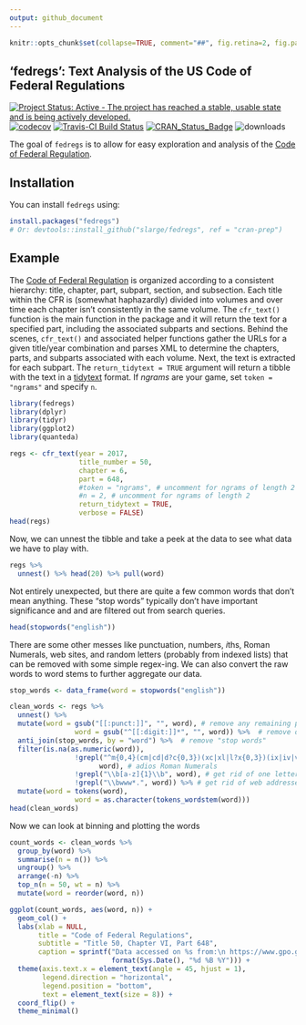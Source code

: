 ```yaml
---
output: github_document
---
```


<!-- README.md is generated from README.Rmd. Please edit that file -->

```r
knitr::opts_chunk$set(collapse=TRUE, comment="##", fig.retina=2, fig.path = "README_figs/README-")
```

## 'fedregs': Text Analysis of the US Code of Federal Regulations

[![Project Status: Active - The project has reached a stable, usable state and is being actively developed.](http://www.repostatus.org/badges/0.1.0/active.svg)](http://www.repostatus.org/#active)
[![codecov](https://codecov.io/gh/slarge/fedregs/branch/master/graph/badge.svg)](https://codecov.io/gh/slarge/fedregs)
[![Travis-CI Build Status](https://travis-ci.org/slarge/fedregs.svg?branch=master)](https://travis-ci.org/slarge/fedregs)
[![CRAN_Status_Badge](http://www.r-pkg.org/badges/version/fedregs)](https://cran.r-project.org/package=fedregs)
![downloads](http://cranlogs.r-pkg.org/badges/grand-total/fedregs)

The goal of `fedregs` is to allow for easy exploration and analysis of the [Code of Federal Regulation](https://www.gpo.gov/fdsys/browse/collectionCfr.action?selectedYearFrom=2017&go=Go). 

## Installation

You can install `fedregs` using:

```r
install.packages("fedregs")
# Or: devtools::install_github("slarge/fedregs", ref = "cran-prep")
```

## Example

The [Code of Federal Regulation](https://www.gpo.gov/help/index.html#about_code_of_federal_regulations.htm) is organized according to a consistent hierarchy: title, chapter, part, subpart, section, and subsection. Each title within the CFR is (somewhat haphazardly) divided into volumes and over time each chapter isn't consistently in the same volume. The `cfr_text()` function is the main function in the package and it will return the text for a specified part, including the associated subparts and sections. Behind the scenes, `cfr_text()` and associated helper functions gather the URLs for a given title/year combination and parses XML to determine the chapters, parts, and subparts associated with each volume. Next, the text is extracted for each subpart. The `return_tidytext = TRUE` argument will return a tibble with the text in a [tidytext](https://www.tidytextmining.com/tidytext.html) format. If *ngrams* are your game, set `token = "ngrams"` and specify `n`.

```r
library(fedregs)
library(dplyr)
library(tidyr)
library(ggplot2)
library(quanteda)

regs <- cfr_text(year = 2017,
                 title_number = 50,
                 chapter = 6,
                 part = 648,
                 #token = "ngrams", # uncomment for ngrams of length 2
                 #n = 2, # uncomment for ngrams of length 2
                 return_tidytext = TRUE,
                 verbose = FALSE)
head(regs)
```

Now, we can unnest the tibble and take a peek at the data to see what data we have to play with.
```r
regs %>%
  unnest() %>% head(20) %>% pull(word)
```

Not entirely unexpected, but there are quite a few common words that don't mean anything. These "stop words" typically don't have important significance and and are filtered out from search queries.

```r
head(stopwords("english"))
```

There are some other messes like punctuation, numbers, *i*ths, Roman Numerals, web sites, and random letters (probably from indexed lists) that can be removed with some simple regex-ing. We can also convert the raw words to word stems to further aggregate our data.

```r
stop_words <- data_frame(word = stopwords("english"))

clean_words <- regs %>%
  unnest() %>% 
  mutate(word = gsub("[[:punct:]]", "", word), # remove any remaining punctuation
                word = gsub("^[[:digit:]]*", "", word)) %>%  # remove digits (e.g., 1st, 1881a, 15th, etc)
  anti_join(stop_words, by = "word") %>%  # remove "stop words"
  filter(is.na(as.numeric(word)),
                !grepl("^m{0,4}(cm|cd|d?c{0,3})(xc|xl|l?x{0,3})(ix|iv|v?i{0,3})$",
                      word), # adios Roman Numerals
                !grepl("\\b[a-z]{1}\\b", word), # get rid of one letter words
                !grepl("\\bwww*.", word)) %>% # get rid of web addresses
  mutate(word = tokens(word),
                word = as.character(tokens_wordstem(word)))
head(clean_words)
```

Now we can look at binning and plotting the words
```r
count_words <- clean_words %>%
  group_by(word) %>%
  summarise(n = n()) %>%
  ungroup() %>%
  arrange(-n) %>% 
  top_n(n = 50, wt = n) %>% 
  mutate(word = reorder(word, n))
```


```r
ggplot(count_words, aes(word, n)) +
  geom_col() +
  labs(xlab = NULL, 
       title = "Code of Federal Regulations", 
       subtitle = "Title 50, Chapter VI, Part 648",
       caption = sprintf("Data accessed on %s from:\n https://www.gpo.gov/fdsys/browse/collectionCfr.action?collectionCode=CFR", 
                         format(Sys.Date(), "%d %B %Y"))) +
  theme(axis.text.x = element_text(angle = 45, hjust = 1),
        legend.direction = "horizontal",
        legend.position = "bottom",
        text = element_text(size = 8)) +
  coord_flip() +
  theme_minimal()
```

